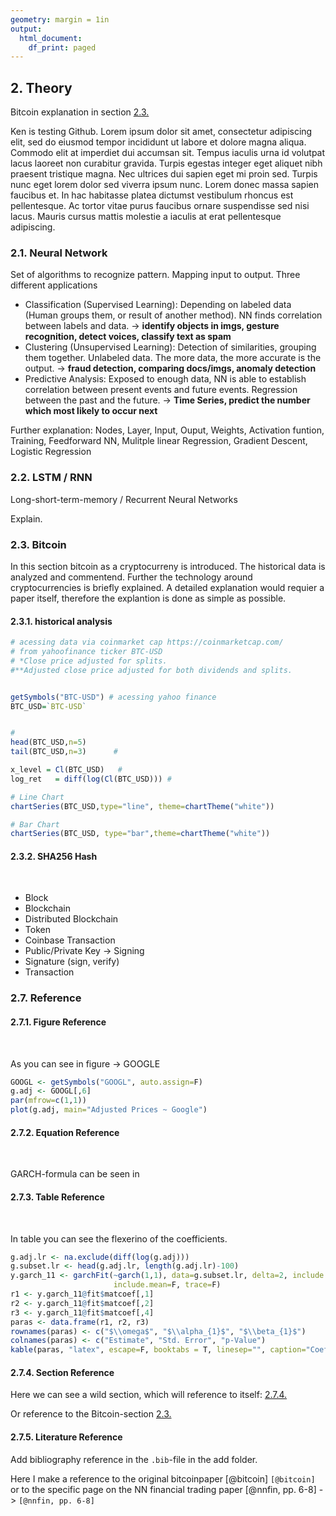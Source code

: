 ```yaml
---
geometry: margin = 1in
output:
  html_document:
    df_print: paged
---
```


## 2. Theory

Bitcoin explanation in section [2.3.](#bitcoin)

Ken is testing Github. Lorem ipsum dolor sit amet, consectetur adipiscing elit, sed do eiusmod tempor incididunt ut labore et dolore magna aliqua. Commodo elit at imperdiet dui accumsan sit. Tempus iaculis urna id volutpat lacus laoreet non curabitur gravida. Turpis egestas integer eget aliquet nibh praesent tristique magna. Nec ultrices dui sapien eget mi proin sed. Turpis nunc eget lorem dolor sed viverra ipsum nunc. Lorem donec massa sapien faucibus et. In hac habitasse platea dictumst vestibulum rhoncus est pellentesque. Ac tortor vitae purus faucibus ornare suspendisse sed nisi lacus. Mauris cursus mattis molestie a iaculis at erat pellentesque adipiscing.

### 2.1. Neural Network

Set of algorithms to recognize pattern. Mapping input to output. Three different applications

-   Classification (Supervised Learning): Depending on labeled data (Human groups them, or result of another method). NN finds correlation between labels and data. -\> **identify objects in imgs, gesture recognition, detect voices, classify text as spam**
-   Clustering (Unsupervised Learning): Detection of similarities, grouping them together. Unlabeled data. The more data, the more accurate is the output. -\> **fraud detection, comparing docs/imgs, anomaly detection**
-   Predictive Analysis: Exposed to enough data, NN is able to establish correlation between present events and future events. Regression between the past and the future. -\> **Time Series, predict the number which most likely to occur next**

Further explanation: Nodes, Layer, Input, Ouput, Weights, Activation funtion, Training, Feedforward NN, Mulitple linear Regression, Gradient Descent, Logistic Regression

### 2.2. LSTM / RNN

Long-short-term-memory / Recurrent Neural Networks

Explain.

### 2.3. Bitcoin {#bitcoin}

In this section bitcoin as a cryptocurreny is introduced. The historical data is analyzed and commentend. Further the technology around cryptocurrencies is briefly explained. A detailed explanation would requier a paper itself, therefore the explantion is done as simple as possible.


#### 2.3.1. historical analysis

```r
# acessing data via coinmarket cap https://coinmarketcap.com/
# from yahoofinance ticker BTC-USD
# *Close price adjusted for splits.
#**Adjusted close price adjusted for both dividends and splits.


getSymbols("BTC-USD") # acessing yahoo finance
BTC_USD=`BTC-USD`     


#
head(BTC_USD,n=5)
tail(BTC_USD,n=3)      #  

x_level = Cl(BTC_USD)   # 
log_ret   = diff(log(Cl(BTC_USD))) # 

# Line Chart
chartSeries(BTC_USD,type="line", theme=chartTheme("white"))

# Bar Chart
chartSeries(BTC_USD, type="bar",theme=chartTheme("white"))

```



#### 2.3.2. SHA256 Hash
 

-   Block
-   Blockchain
-   Distributed Blockchain
-   Token
-   Coinbase Transaction
-   Public/Private Key -\> Signing
-   Signature (sign, verify)
-   Transaction

\newpage

### 2.7. Reference

#### 2.7.1. Figure Reference

 

As you can see in figure \ref{fig:fig1} -\> GOOGLE

```r
GOOGL <- getSymbols("GOOGL", auto.assign=F)
g.adj <- GOOGL[,6]
par(mfrow=c(1,1))
plot(g.adj, main="Adjusted Prices ~ Google")
```

\newpage

#### 2.7.2. Equation Reference

 

GARCH-formula can be seen in \ref{eq:garch}

```{=tex}
\begin{align} \label{eq:garch}
  \epsilon_{t} &= \mathrm{log}(x_{t})-\mathrm{log}(x_{t-1}) \nonumber \\
  \epsilon_{t} &= \sigma_{t}u_{t} \\
  \sigma_{t}^{2} &=c \sigma^{2}+\sum_{j=1}^{n}\alpha_{j}\sigma_{t-j}^{2}+\sum_{k=1}^{m}\beta_{k}\epsilon_{t-k}^{2} \nonumber
\end{align}
```
\newpage

#### 2.7.3. Table Reference

 

In table \ref{tab:coeftable} you can see the flexerino of the coefficients.

```r
g.adj.lr <- na.exclude(diff(log(g.adj)))
g.subset.lr <- head(g.adj.lr, length(g.adj.lr)-100)
y.garch_11 <- garchFit(~garch(1,1), data=g.subset.lr, delta=2, include.delta=F, 
                       include.mean=F, trace=F)
r1 <- y.garch_11@fit$matcoef[,1]
r2 <- y.garch_11@fit$matcoef[,2]
r3 <- y.garch_11@fit$matcoef[,4]
paras <- data.frame(r1, r2, r3)
rownames(paras) <- c("$\\omega$", "$\\alpha_{1}$", "$\\beta_{1}$")
colnames(paras) <- c("Estimate", "Std. Error", "p-Value")
kable(paras, "latex", escape=F, booktabs = T, linesep="", caption="Coefficients GARCH(1,1).", digits=20)
```

\newpage

#### 2.7.4. Section Reference {#sec-ref}

Here we can see a wild section, which will reference to itself: [2.7.4.](#sec-ref)

Or reference to the Bitcoin-section [2.3.](#bitcoin)

\newpage

#### 2.7.5. Literature Reference

Add bibliography reference in the `.bib`-file in the add folder.

Here I make a reference to the original bitcoinpaper [@bitcoin] `[@bitcoin]` or to the specific page on the NN financial trading paper [@nnfin, pp. 6-8] -\> `[@nnfin, pp. 6-8]`
